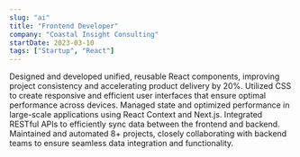 ```yaml
---
slug: "ai"
title: "Frontend Developer"
company: "Coastal Insight Consulting"
startDate: 2023-03-10
tags: ["Startup", "React"]
---
```


Designed and developed unified, reusable React components, improving project consistency and accelerating product delivery by 20%. Utilized CSS to create responsive and efficient user interfaces that ensure optimal performance across devices. Managed state and optimized performance in large-scale applications using React Context and Next.js. Integrated RESTful APIs to efficiently sync data between the frontend and backend. Maintained and automated 8+ projects, closely collaborating with backend teams to ensure seamless data integration and functionality.
